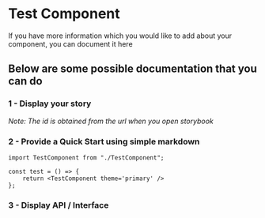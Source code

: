 
<Meta title='Docs/TestComponent' component={TestComponent} />

# Test Component

If you have more information which you would like to add about your component, you can document it here

## Below are some possible documentation that you can do

### 1 - Display your story

*Note: The id is obtained from the url when you open storybook*

<Story id="components-testcomponent--primary" />

### 2 - Provide a Quick Start using simple markdown

```tsx
import TestComponent from "./TestComponent";

const test = () => {
    return <TestComponent theme='primary' />
};
```

### 3 - Display API / Interface

<ArgsTable of={TestComponent} />
